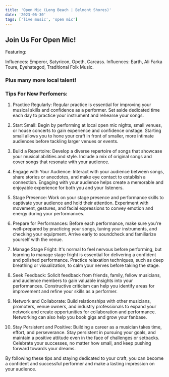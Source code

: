 ```yaml
---
title: 'Open Mic (Long Beach | Belmont Shores)'
date: '2023-06-30'
tags: ['live music', 'open mic']
---
```

## Join Us For Open Mic!

<CustomImage src="https://raw.githubusercontent.com/ehawyeehaw/nublogposts/main/images/philzInfo.JPEG" alt="Open Mic Info" />

Featuring:

<CustomImage src="https://raw.githubusercontent.com/ehawyeehaw/nublogposts/main/images/Paracletus.jpg" alt="Paracletus" />
Influences: Emperor, Satyricon, Opeth, Carcass.

<CustomImage src="https://raw.githubusercontent.com/ehawyeehaw/nublogposts/main/images/peaceCoyote.jpg" alt="Peace Coyote" />
Influences: Earth, Ali Farka Toure, Eyehategod, Traditional Folk Music.

### Plus many more local talent!

### Tips For New Perfomers:

1. Practice Regularly: Regular practice is essential for improving your musical skills and confidence as a performer. Set aside dedicated time each day to practice your instrument and rehearse your songs.

2. Start Small: Begin by performing at local open mic nights, small venues, or house concerts to gain experience and confidence onstage. Starting small allows you to hone your craft in front of smaller, more intimate audiences before tackling larger venues or events.

3. Build a Repertoire: Develop a diverse repertoire of songs that showcase your musical abilities and style. Include a mix of original songs and cover songs that resonate with your audience.

4. Engage with Your Audience: Interact with your audience between songs, share stories or anecdotes, and make eye contact to establish a connection. Engaging with your audience helps create a memorable and enjoyable experience for both you and your listeners.

5. Stage Presence: Work on your stage presence and performance skills to captivate your audience and hold their attention. Experiment with movement, gestures, and facial expressions to convey emotion and energy during your performances.

6. Prepare for Performances: Before each performance, make sure you're well-prepared by practicing your songs, tuning your instruments, and checking your equipment. Arrive early to soundcheck and familiarize yourself with the venue.

7. Manage Stage Fright: It's normal to feel nervous before performing, but learning to manage stage fright is essential for delivering a confident and polished performance. Practice relaxation techniques, such as deep breathing or visualization, to calm your nerves before taking the stage.

8. Seek Feedback: Solicit feedback from friends, family, fellow musicians, and audience members to gain valuable insights into your performances. Constructive criticism can help you identify areas for improvement and refine your skills as a performer.

9. Network and Collaborate: Build relationships with other musicians, promoters, venue owners, and industry professionals to expand your network and create opportunities for collaboration and performance. Networking can also help you book gigs and grow your fanbase.

10. Stay Persistent and Positive: Building a career as a musician takes time, effort, and perseverance. Stay persistent in pursuing your goals, and maintain a positive attitude even in the face of challenges or setbacks. Celebrate your successes, no matter how small, and keep pushing forward towards your dreams.

By following these tips and staying dedicated to your craft, you can become a confident and successful performer and make a lasting impression on your audience.
